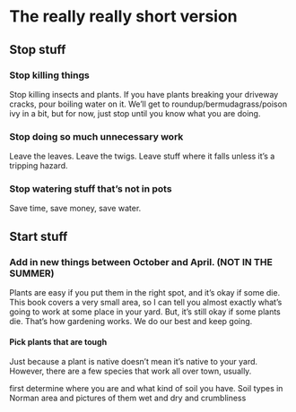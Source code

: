 # The really really short version {#sec-short}

## Stop stuff

### Stop killing things

Stop killing insects and plants. If you have plants breaking your driveway cracks, pour boiling water on it. We'll get to roundup/bermudagrass/poison ivy in a bit, but for now, just stop until you know what you are doing.

### Stop doing so much unnecessary work

Leave the leaves. Leave the twigs. Leave stuff where it falls unless it's a tripping hazard.

### Stop watering stuff that's not in pots

Save time, save money, save water.

## Start stuff

### Add in new things between October and April. (NOT IN THE SUMMER)

Plants are easy if you put them in the right spot, and it's okay if some die. This book covers a very small area, so I can tell you almost exactly what's going to work at some place in your yard. But, it's still okay if some plants die. That's how gardening works. We do our best and keep going.

#### Pick plants that are tough

Just because a plant is native doesn't mean it's native to your yard. However, there are a few species that work all over town, usually.

first determine where you are and what kind of soil you have. Soil types in Norman area and pictures of them wet and dry and crumbliness




